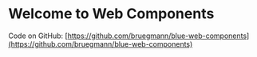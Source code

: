 
<Meta title="Introduction" />

# Welcome to Web Components

Code on GitHub: [https://github.com/bruegmann/blue-web-components](https://github.com/bruegmann/blue-web-components)
